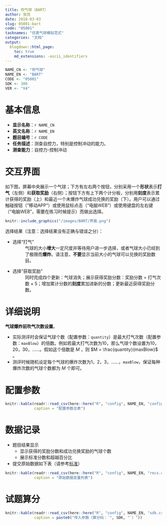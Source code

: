 ```yaml
---
title: 吹气球（BART）
author: 张亮
date: 2018-03-03
slug: 05001-bart
code: "05001"
tasknames: "仿真气球模拟范式"
categories: "文档"
output:
  blogdown::html_page:
    toc: true
    md_extensions: -ascii_identifiers
---
```


```r
NAME_CN <- "吹气球"
NAME_EN <- "BART"
CODE <- "05001"
SDK <- 300
VER <- "V4"
```

# 基本信息

* **显示名称**：`r NAME_CN`
* **英文名称**：`r NAME_EN`
* **题目编号**：`r CODE`
* **任务描述**：测查自控力，特别是控制冲动的能力。
* **测查能力**：自控力-控制冲动

# 交互界面

如下图，屏幕中央展示一个气球；下方有左右两个按钮，分别采用一个**形状**表示**打气**（左侧）和**获取奖励**（右侧）；按钮下方有上下两个计分板，分别用**刻度**表示累计获得的奖励（上）和最近一个未爆炸气球成功兑换的奖励（下）。用户可以通过触碰按钮（“移动APP”）或使用鼠标点击（“电脑WEB”）或使用键盘的左右键（“电脑WEB”，需要在练习时候提示）而做出选择。

```r
knitr::include_graphics("/images/BART/界面.png")
```

选择结果（注意：选择结果没有正确与错误之分）：

* 选择“打气”
: 气球的大小**增大**一定尺度并等待用户进一步选择，或者气球大小已经到了极限而**爆炸**。请注意，**不要**显示当前大小的气球可以兑换的奖励数目。

* 选择“获取奖励”
: 同时完成四个更新：气球消失；展示获得奖励分数：奖励分数 $=$ 打气次数 $\times$ 5；增加累计分数的**刻度**累加进新的分数；更新最近获得奖励分数。

# 详细说明

<!-- **气球爆炸几率**。假设气球最大打气次数为 $N$ （参数配置），那么，用户第 $K$ 次打气时的气球爆炸的概率为 $\frac{1}{N - K + 1}$ 。例如：若气球最大打气次数为`5`，那么 -->

<!-- 1. 用户执行第1次打气时，则从[1, 2, 3, 4, 5]的数组中随机取一个数字：若取到1，则打气后气球爆炸；若未取到1，则气球增大，同时奖金池增大5。 -->
<!-- 1. 若用户执行第2次打气，则从[1, 2, 3, 4]的数组中随机取一个数字：若取到1，则打气后气球爆炸；若未取到1，则气球增大，同时奖金池增大5。 -->
<!-- 1. 依此类推。 -->

**气球爆炸前吹气次数设置**。

* 实际测评时会保证气球个数（配置参数：`quantity`）是最大打气次数（配置参数：`maxBlow`）的倍数。例如若最大打气次数为10，那么气球个数设置为10，20，30，……。假如这个倍数是 $M$ ，则 $M = \frac{quantity}{maxBlow}$ 。
* 测评时候随机设定每个气球的爆炸次数为1，2，3，……，`maxBlow`，保证每种爆炸次数的气球个数都为 $M$ 个即可。

# 配置参数

```r
knitr::kable(readr::read_csv(here::here("R", "config", NAME_EN, "configs.csv")),
             caption = "配置参数总表")
```

# 数据记录

* 题目结果显示
    + 显示获得的奖励分数和成功兑换奖励的气球个数
    + 展示标准分数和超越百分比
* 提交原始数据如下表（请参考[标准](`r blogdown::shortcode("relref", "standard")`)）

```r
knitr::kable(readr::read_csv(here::here("R", "config", NAME_EN, "recs.csv")),
             caption = "原始数据变量列表")
```

# 试题算分

```r
knitr::kable(readr::read_csv(here::here("R", "config", NAME_EN, "sdk.csv")),
             caption = paste0("传入参数（算分码：`", SDK, "`）"))
```
